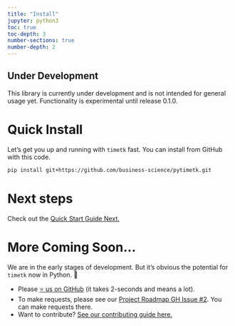 ```yaml
---
title: "Install"
jupyter: python3
toc: true
toc-depth: 3
number-sections: true
number-depth: 2
---
```


::: {.callout-warning collapse="false"}
## Under Development

This library is currently under development and is not intended for general usage yet. Functionality is experimental until release 0.1.0. 
:::

# Quick Install

Let's get you up and running with `timetk` fast. You can install from GitHub with this code. 

```bash
pip install git+https://github.com/business-science/pytimetk.git
```

# Next steps

Check out the [Quick Start Guide Next.](/getting-started/02_quick_start.html)

# More Coming Soon...

We are in the early stages of development. But it's obvious the potential for `timetk` now in Python. 🐍

- Please [⭐ us on GitHub](https://github.com/business-science/pytimetk) (it takes 2-seconds and means a lot). 
- To make requests, please see our [Project Roadmap GH Issue #2](https://github.com/business-science/pytimetk/issues/2). You can make requests there. 
- Want to contribute? [See our contributing guide here.](/contributing.html) 

